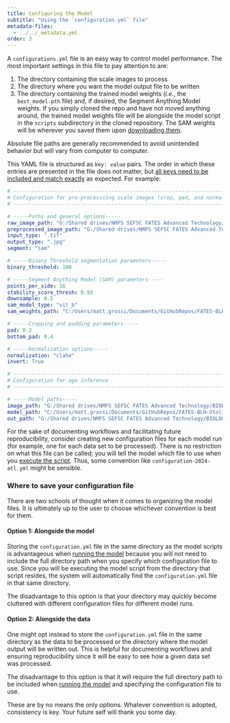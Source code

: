 ```yaml
---
title: Configuring the Model
subtitle: "Using the `configuration.yml` file"
metadata-files:
  - ../../_metadata.yml
order: 3
---
```


A `configurations.yml` file is an easy way to control model performance. The most important settings in this file to pay attention to are:

1. The directory containing the scale images to process
2. The directory where you want the model output file to be written
3. The directory containing the trained model weights (*i.e.*, the `best_model.pth` file) and, if desired, the Segment Anything Model weights. If you simply cloned the repo and have not moved anything around, the trained model weights file will be alongside the model script in the `scripts` subdirectory in the cloned repository. The SAM weights will be wherever you saved them upon [downloading them](setup.qmd#clone-the-repository).

Absolute file paths are generally recommended to avoid unintended behavior but will vary from computer to computer.

This YAML file is structured as `key: value` pairs. The order in which these entries are presented in the file does not matter, but [all keys need to be included and match exactly](index.qmd#options) as expected. For example:

```.yaml
# --------------------------------------------------------------------------------------------
# Configuration for pre-processsing scale images (crop, pad, and normalization)
# --------------------------------------------------------------------------------------------

# -----Paths and general options-----
raw_image_path: "G:/Shared drives/NMFS SEFSC FATES Advanced Technology/BIOLOGY_LIFE_HISTORY_DATA/age_testing/images"
preprocessed_image_path: "G:/Shared drives/NMFS SEFSC FATES Advanced Technology/BIOLOGY_LIFE_HISTORY_DATA/age_testing/cropped"
input_type: ".tif"
output_type: ".jpg"
segment: "sam"

# -----Binary Threshold segmentation parameters-----
binary_threshold: 100

# -----Segment Anything Model (SAM) parameters-----
points_per_side: 16
stability_score_thresh: 0.93
downsample: 0.5
sam_model_type: "vit_b"
sam_weights_path: "C:/Users/matt.grossi/Documents/GitHubRepos/FATES-BLH-OtolithAgeing/Menhaden Scales Aging/Inference Script/sam_vit_b_01ec64.pth"

# -----Cropping and padding parameters-----
pad: 0.2
bottom_pad: 0.4

# -----Normalization options-----
normalization: "clahe"
invert: True

# --------------------------------------------------------------------------------------------
# Configuration for age inference 
# --------------------------------------------------------------------------------------------

# -----Model paths-----
image_path: "G:/Shared drives/NMFS SEFSC FATES Advanced Technology/BIOLOGY_LIFE_HISTORY_DATA/age_testing/cropped"
model_path: "C:/Users/matt.grossi/Documents/GitHubRepos/FATES-BLH-OtolithAgeing/Menhaden Scales Aging/Chapter 2 - Inference on Images/best_model.pth"
out_path: "G:/Shared drives/NMFS SEFSC FATES Advanced Technology/BIOLOGY_LIFE_HISTORY_DATA/age_testing/model_predictions/inference_results.csv"

```

::: {.callout-tip title="A note on reproducibility"}
For the sake of documenting workflows and facilitating future reproducibility, consider creating new configuration files for each model run (for example, one for each data set to be processed). There is no restriction on what this file can be called; you will tell the model which file to use when you [execute the script](usage.qmd#running-the-model). Thus, some convention like `configuration-2024-atl.yml` might be sensible.
:::

### Where to save your configuration file

There are two schools of thought when it comes to organizing the model files. It is ultimately up to the user to choose whichever convention is best for them.

#### Option 1: Alongside the model

Storing the `configuration.yml` file in the same directory as the model scripts is advantageous when [running the model](usage.qmd#running-the-model) because you will not need to include the full directory path when you specify which configuration file to use. Since you will be executing the model script from the directory that script resides, the system will automatically find the `configuration.yml` file in that same directory.

The disadvantage to this option is that your directory may quickly become cluttered with different configuration files for different model runs.

#### Option 2: Alongside the data

One might opt instead to store the `configuration.yml` file in the same directory as the data to be processed or the directory where the model output will be written out. This is helpful for documenting workflows and ensuring reproducibility since it will be easy to see how a given data set was processed.

The disadvantage to this option is that it will require the full directory path to be included when [running the model](usage.qmd#running-the-model) and specifying the configuration file to use.

::: {.callout-note}
These are by no means the only options. Whatever convention is adopted, consistency is key. Your future self will thank you some day.
:::
